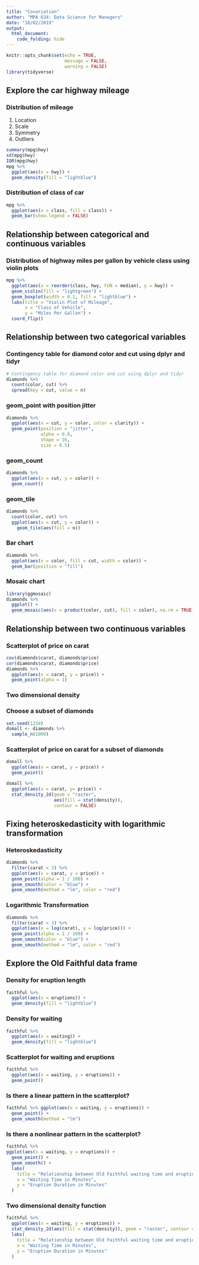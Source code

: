 ```yaml
---
title: "Covariation"
author: "MPA 634: Data Science for Managers"
date: "10/02/2019"
output:
  html_document:
    code_folding: hide
---
```


```r
knitr::opts_chunk$set(echo = TRUE,
                      message = FALSE,
                      warning = FALSE)
library(tidyverse)
```

## Explore the car highway mileage
### Distribution of mileage

1.  Location
1.  Scale
1.  Symmetry
1.  Outliers

```r
summary(mpg$hwy)
sd(mpg$hwy)
IQR(mpg$hwy)
mpg %>%
  ggplot(aes(x = hwy)) +
  geom_density(fill = "lightblue")
```

### Distribution of class of car

```r
mpg %>%
  ggplot(aes(x = class, fill = class)) +
  geom_bar(show.legend = FALSE)
```

## Relationship between categorical and continuous variables

### Distribution of highway miles per gallon by vehicle class using violin plots

```r
mpg %>%
  ggplot(aes(x = reorder(class, hwy, FUN = median), y = hwy)) +
  geom_violin(fill = "lightgreen") +
  geom_boxplot(width = 0.1, fill = "lightblue") +
  labs(title = "Violin Plot of Mileage",
       x = "Class of Vehicle",
       y = "Miles Per Gallon") +
  coord_flip()
```

## Relationship between two categorical variables

### Contingency table for diamond color and cut using dplyr and tidyr

```r
# Contingency table for diamond color and cut using dplyr and tidyr
diamonds %>% 
  count(color, cut) %>% 
  spread(key = cut, value = n)
```

### geom_point with position jitter

```r
diamonds %>%
  ggplot(aes(x = cut, y = color, color = clarity)) +
  geom_point(position = "jitter",
             alpha = 0.8,
             shape = 16,
             size = 0.5)
```

### geom_count

```r
diamonds %>%
  ggplot(aes(x = cut, y = color)) +
  geom_count()
```

### geom_tile

```r
diamonds %>% 
  count(color, cut) %>% 
  ggplot(aes(x = cut, y = color)) +
    geom_tile(aes(fill = n))
```

### Bar chart

```r
diamonds %>% 
  ggplot(aes(x = color, fill = cut, width = color)) +
  geom_bar(position = "fill")
```

### Mosaic chart

```r
library(ggmosaic)
diamonds %>% 
  ggplot() +
  geom_mosaic(aes(x = product(color, cut), fill = color), na.rm = TRUE)
```

## Relationship between two continuous variables

### Scatterplot of price on carat

```r
cov(diamonds$carat, diamonds$price)
cor(diamonds$carat, diamonds$price)
diamonds %>%
  ggplot(aes(x = carat, y = price)) +
  geom_point(alpha = 1)
```

### Two dimensional density

### Choose a subset of diamonds

```r
set.seed(1234)
dsmall <- diamonds %>%
  sample_n(1000)
```

### Scatterplot of price on carat for a subset of diamonds

```r
dsmall %>%
  ggplot(aes(x = carat, y = price)) +
  geom_point()

dsmall %>%
  ggplot(aes(x = carat, y= price)) +
  stat_density_2d(geom = "raster",
                  aes(fill = stat(density)),
                  contour = FALSE)
```

## Fixing heteroskedasticity with logarithmic transformation

### Heteroskedasticity

```r
diamonds %>%
  filter(carat < 3) %>% 
  ggplot(aes(x = carat, y = price)) +
  geom_point(alpha = 1 / 100) +
  geom_smooth(color = "blue") + 
  geom_smooth(method = "lm", color = "red")
```

### Logarithmic Transformation

```r
diamonds %>%
  filter(carat < 3) %>% 
  ggplot(aes(x = log(carat), y = log(price))) +
  geom_point(alpha = 1 / 100) +
  geom_smooth(color = "blue") + 
  geom_smooth(method = "lm", color = "red")
```

## Explore the Old Faithful data frame

### Density for eruption length
```r
faithful %>%
  ggplot(aes(x = eruptions)) +
  geom_density(fill = "lightblue")
```

### Density for waiting
```r
faithful %>%
  ggplot(aes(x = waiting)) +
  geom_density(fill = "lightblue")
```

### Scatterplot for waiting and eruptions  

```r
faithful %>%
  ggplot(aes(x = waiting, y = eruptions)) +
  geom_point()
```

### Is there a linear pattern in the scatterplot? 

```r
faithful %>% ggplot(aes(x = waiting, y = eruptions)) +
  geom_point() +
  geom_smooth(method = "lm")
```

### Is there a nonlinear pattern in the scatterplot?

```r
faithful %>%
ggplot(aes(x = waiting, y = eruptions)) +
  geom_point() +
  geom_smooth() +
  labs(
    title = "Relationship between Old Faithful waiting time and eruption time",
    x = "Waiting Time in Minutes",
    y = "Eruption Duration in Minutes"
  )
```

### Two dimensional density function

```r
faithful %>%
  ggplot(aes(x = waiting, y = eruptions)) +
  stat_density_2d(aes(fill = stat(density)), geom = "raster", contour = FALSE) +
  labs(
    title = "Relationship between Old Faithful waiting time and eruption time",
    x = "Waiting Time in Minutes",
    y = "Eruption Duration in Minutes"
  )
```

